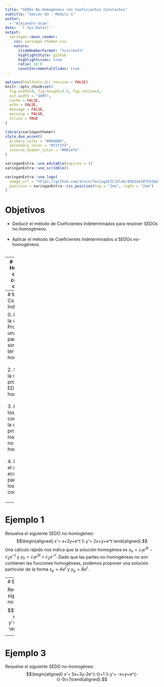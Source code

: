 ```yaml
---
title: "SEDOs No-Homogéneos con Coeficientes Constantes"
subtitle: "Sesión 03 - Módulo 1"  
author: 
  - "Alejandro Ucan"
date: '`r Sys.Date()`'
output:
  xaringan::moon_reader:
    css: xaringan-themer.css
    nature:
      slideNumberFormat: "%current%"
      highlightStyle: github
      highlightLines: true
      ratio: 16:9
      countIncrementalSlides: true
---
```


```r
options(htmltools.dir.version = FALSE)
knitr::opts_chunk$set(
  fig.width=9, fig.height=3.5, fig.retina=3,
  out.width = "100%",
  cache = FALSE,
  echo = FALSE,
  message = FALSE, 
  warning = FALSE,
  hiline = TRUE
)
```

```r
library(xaringanthemer)
style_duo_accent(
  primary_color = "#000080",
  secondary_color = "#f2f3f4",
  inverse_header_color = "#00147e"
)
```

```r
xaringanExtra::use_editable(expires = 1)
xaringanExtra::use_scribble()
```

```r
xaringanExtra::use_logo(
  image_url = "https://github.com/alxcn/TecLogoEIC/blob/9562a53875418e749a296c85808a19c85fc4be74/IngenieriaCiencias_Horizontal_RGB.png",
  position = xaringanExtra::css_position(top = "2em", right = "2em")
)
```
# Objetivos 

* Deducir el método de Coeficientes Indeterminados para resolver SEDOs no-homogéneos. <br/><br/>
* Aplicar el método de Coeficientes Indeterminados a SEDOs no-homogéneos. <br/><br/>

---
# SEDOs No-Homogéneos de 2x2 con coeficientes constantes

Tenemos el siguiente SEDO $$\begin{aligned} x'= ax+by+g(t) \\ y'= cx+dy+h(t) \end{aligned},$$ de la teoría de EDOs sabemos que la solución general debe ser la solución homogénea más la particular. Si $\mathbf{X}_p$ es la solución particular, entonces debe satisfacer el sistema, es decir, $$X_p'=AX_p+G(t).$$ Cuándo las funciones $g(t)$ y $h(t)$ pueden ser obtenidas mediante combinaciones lineales de ellas mismas y sus derivadas, podemos resolver este sistema.

---
# Método de Coeficientes Indeterminados

0. Resolvemos la versión 
1. Proponemos una solución particular similar al término no-homogéneo. <br/><br/>
2. Sustituimos la solución propuesta en la EDO no-homogénea. <br/><br/>
3. Igualamos los coeficientes de la solución propuesta con los de la EDO no-homogénea. <br/><br/>
4. Resolvemos el sistema de ecuaciones para encontrar los coeficientes. <br/><br/>

---
# Ejemplo 1

Resuelva el siguiente SEDO no-homogéneo: $$\begin{aligned} x'= x+2y+e^t \\ y'= 2x+y+e^t \end{aligned}.$$ Una cálculo rápido nos indica que la solución homogénea es $x_h=c_1e^{3t}-c_2e^{-t}$ y $y_h=c_1e^{3t}+c_2e^{-t}.$ Dado que las partes no-homogéneas no son contienen las funciones homogéneas, podemos proponer una solución particular de la forma $x_p=Ae^t$ y $y_p=Be^t.$

---
# Ejemplo 2

Resuelve el siguiente SEDO no-homogéneo: $$\begin{aligned} x'=6x+y+6t \\ y'=4x+3y-10t+4 \end{aligned}.$$ 

---
# Ejemplo 3

Resuelve el siguiente SEDO no-homogéneo: $$\begin{aligned} x'= 5x+3y-2e^{-t}+1 \\ y'= -x+y+e^{-t}-5t+7s\end{aligned}.$$

